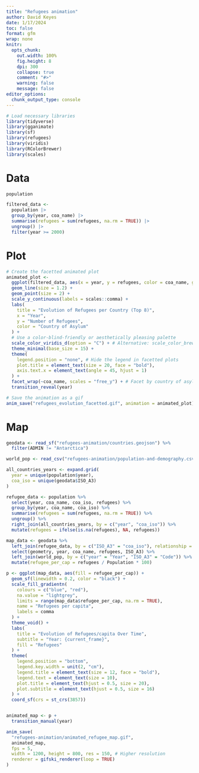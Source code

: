 ```yaml
---
title: "Refugees animation"
author: David Keyes
date: 1/17/2024
toc: false
format: gfm
wrap: none
knitr:
  opts_chunk:
    out.width: 100%
    fig.height: 8
    dpi: 300
    collapse: true
    comment: "#>"
    warning: false
    message: false
editor_options: 
  chunk_output_type: console
---
```


```r
# Load necessary libraries
library(tidyverse)
library(gganimate)
library(sf)
library(refugees)
library(viridis)
library(RColorBrewer)
library(scales)
```

# Data

```r
population

filtered_data <-
  population |>
  group_by(year, coa_name) |>
  summarise(refugees = sum(refugees, na.rm = TRUE)) |>
  ungroup() |>
  filter(year >= 2000)
```


# Plot


```r
# Create the facetted animated plot
animated_plot <-
  ggplot(filtered_data, aes(x = year, y = refugees, color = coa_name, group = coa_name)) +
  geom_line(size = 1.2) +
  geom_point(size = 2) +
  scale_y_continuous(labels = scales::comma) +
  labs(
    title = "Evolution of Refugees per Country (Top 8)",
    x = "Year",
    y = "Number of Refugees",
    color = "Country of Asylum"
  ) +
  # Use a color-blind-friendly or aesthetically pleasing palette
  scale_color_viridis_d(option = "C") + # Alternative: scale_color_brewer(palette = "Set2")
  theme_minimal(base_size = 15) +
  theme(
    legend.position = "none", # Hide the legend in facetted plots
    plot.title = element_text(size = 20, face = "bold"),
    axis.text.x = element_text(angle = 45, hjust = 1)
  ) +
  facet_wrap(~coa_name, scales = "free_y") + # Facet by country of asylum
  transition_reveal(year)

# Save the animation as a gif
anim_save("refugees_evolution_facetted.gif", animation = animated_plot)
```




# Map

```r
geodata <- read_sf("refugees-animation/countries.geojson") %>%
  filter(ADMIN != "Antarctica")

world_pop <- read_csv("refugees-animation/population-and-demography.csv", show_col_types = FALSE)

all_countries_years <- expand.grid(
  year = unique(population$year),
  coa_iso = unique(geodata$ISO_A3)
)

refugee_data <- population %>%
  select(year, coa_name, coa_iso, refugees) %>%
  group_by(year, coa_name, coa_iso) %>%
  summarise(refugees = sum(refugees, na.rm = TRUE)) %>%
  ungroup() %>%
  right_join(all_countries_years, by = c("year", "coa_iso")) %>%
  mutate(refugees = ifelse(is.na(refugees), NA, refugees))

map_data <- geodata %>%
  left_join(refugee_data, by = c("ISO_A3" = "coa_iso"), relationship = "many-to-many") %>%
  select(geometry, year, coa_name, refugees, ISO_A3) %>%
  left_join(world_pop, by = c("year" = "Year", "ISO_A3" = "Code")) %>%
  mutate(refugee_per_cap = refugees / Population * 100)

p <- ggplot(map_data, aes(fill = refugee_per_cap)) +
  geom_sf(linewidth = 0.2, color = "black") +
  scale_fill_gradientn(
    colours = c("blue", "red"),
    na.value = "lightgrey",
    limits = range(map_data$refugee_per_cap, na.rm = TRUE),
    name = "Refugees per capita",
    labels = comma
  ) +
  theme_void() +
  labs(
    title = "Evolution of Refugees/capita Over Time",
    subtitle = "Year: {current_frame}",
    fill = "Refugees"
  ) +
  theme(
    legend.position = "bottom",
    legend.key.width = unit(2, "cm"),
    legend.title = element_text(size = 12, face = "bold"),
    legend.text = element_text(size = 10),
    plot.title = element_text(hjust = 0.5, size = 20),
    plot.subtitle = element_text(hjust = 0.5, size = 16)
  ) +
  coord_sf(crs = st_crs(3857))


animated_map <- p +
  transition_manual(year)

anim_save(
  "refugees-animation/animated_refugee_map.gif",
  animated_map,
  fps = 5,
  width = 1200, height = 800, res = 150, # Higher resolution
  renderer = gifski_renderer(loop = TRUE)
)
```
